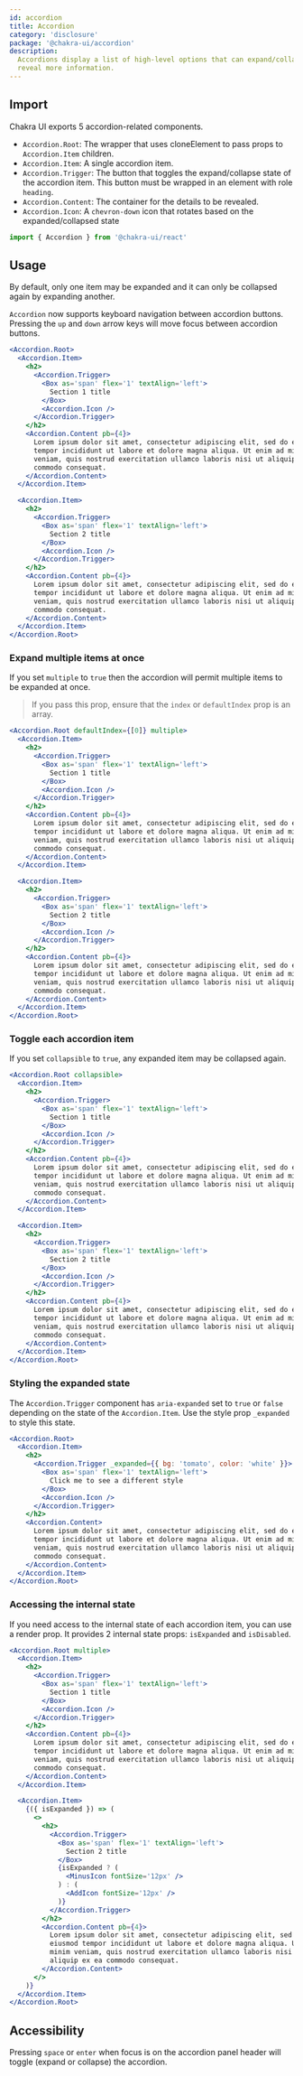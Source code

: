 ```yaml
---
id: accordion
title: Accordion
category: 'disclosure'
package: '@chakra-ui/accordion'
description:
  Accordions display a list of high-level options that can expand/collapse to
  reveal more information.
---
```


## Import

Chakra UI exports 5 accordion-related components.

- `Accordion.Root`: The wrapper that uses cloneElement to pass props to
  `Accordion.Item` children.
- `Accordion.Item`: A single accordion item.
- `Accordion.Trigger`: The button that toggles the expand/collapse state of the
  accordion item. This button must be wrapped in an element with role `heading`.
- `Accordion.Content`: The container for the details to be revealed.
- `Accordion.Icon`: A `chevron-down` icon that rotates based on the
  expanded/collapsed state

```js
import { Accordion } from '@chakra-ui/react'
```

## Usage

By default, only one item may be expanded and it can only be collapsed again by
expanding another.

`Accordion` now supports keyboard navigation between accordion buttons. Pressing
the `up` and `down` arrow keys will move focus between accordion buttons.

```jsx
<Accordion.Root>
  <Accordion.Item>
    <h2>
      <Accordion.Trigger>
        <Box as='span' flex='1' textAlign='left'>
          Section 1 title
        </Box>
        <Accordion.Icon />
      </Accordion.Trigger>
    </h2>
    <Accordion.Content pb={4}>
      Lorem ipsum dolor sit amet, consectetur adipiscing elit, sed do eiusmod
      tempor incididunt ut labore et dolore magna aliqua. Ut enim ad minim
      veniam, quis nostrud exercitation ullamco laboris nisi ut aliquip ex ea
      commodo consequat.
    </Accordion.Content>
  </Accordion.Item>

  <Accordion.Item>
    <h2>
      <Accordion.Trigger>
        <Box as='span' flex='1' textAlign='left'>
          Section 2 title
        </Box>
        <Accordion.Icon />
      </Accordion.Trigger>
    </h2>
    <Accordion.Content pb={4}>
      Lorem ipsum dolor sit amet, consectetur adipiscing elit, sed do eiusmod
      tempor incididunt ut labore et dolore magna aliqua. Ut enim ad minim
      veniam, quis nostrud exercitation ullamco laboris nisi ut aliquip ex ea
      commodo consequat.
    </Accordion.Content>
  </Accordion.Item>
</Accordion.Root>
```

### Expand multiple items at once

If you set `multiple` to `true` then the accordion will permit multiple items to
be expanded at once.

> If you pass this prop, ensure that the `index` or `defaultIndex` prop is an
> array.

```jsx
<Accordion.Root defaultIndex={[0]} multiple>
  <Accordion.Item>
    <h2>
      <Accordion.Trigger>
        <Box as='span' flex='1' textAlign='left'>
          Section 1 title
        </Box>
        <Accordion.Icon />
      </Accordion.Trigger>
    </h2>
    <Accordion.Content pb={4}>
      Lorem ipsum dolor sit amet, consectetur adipiscing elit, sed do eiusmod
      tempor incididunt ut labore et dolore magna aliqua. Ut enim ad minim
      veniam, quis nostrud exercitation ullamco laboris nisi ut aliquip ex ea
      commodo consequat.
    </Accordion.Content>
  </Accordion.Item>

  <Accordion.Item>
    <h2>
      <Accordion.Trigger>
        <Box as='span' flex='1' textAlign='left'>
          Section 2 title
        </Box>
        <Accordion.Icon />
      </Accordion.Trigger>
    </h2>
    <Accordion.Content pb={4}>
      Lorem ipsum dolor sit amet, consectetur adipiscing elit, sed do eiusmod
      tempor incididunt ut labore et dolore magna aliqua. Ut enim ad minim
      veniam, quis nostrud exercitation ullamco laboris nisi ut aliquip ex ea
      commodo consequat.
    </Accordion.Content>
  </Accordion.Item>
</Accordion.Root>
```

### Toggle each accordion item

If you set `collapsible` to `true`, any expanded item may be collapsed again.

```jsx
<Accordion.Root collapsible>
  <Accordion.Item>
    <h2>
      <Accordion.Trigger>
        <Box as='span' flex='1' textAlign='left'>
          Section 1 title
        </Box>
        <Accordion.Icon />
      </Accordion.Trigger>
    </h2>
    <Accordion.Content pb={4}>
      Lorem ipsum dolor sit amet, consectetur adipiscing elit, sed do eiusmod
      tempor incididunt ut labore et dolore magna aliqua. Ut enim ad minim
      veniam, quis nostrud exercitation ullamco laboris nisi ut aliquip ex ea
      commodo consequat.
    </Accordion.Content>
  </Accordion.Item>

  <Accordion.Item>
    <h2>
      <Accordion.Trigger>
        <Box as='span' flex='1' textAlign='left'>
          Section 2 title
        </Box>
        <Accordion.Icon />
      </Accordion.Trigger>
    </h2>
    <Accordion.Content pb={4}>
      Lorem ipsum dolor sit amet, consectetur adipiscing elit, sed do eiusmod
      tempor incididunt ut labore et dolore magna aliqua. Ut enim ad minim
      veniam, quis nostrud exercitation ullamco laboris nisi ut aliquip ex ea
      commodo consequat.
    </Accordion.Content>
  </Accordion.Item>
</Accordion.Root>
```

### Styling the expanded state

The `Accordion.Trigger` component has `aria-expanded` set to `true` or `false`
depending on the state of the `Accordion.Item`. Use the style prop `_expanded`
to style this state.

```jsx
<Accordion.Root>
  <Accordion.Item>
    <h2>
      <Accordion.Trigger _expanded={{ bg: 'tomato', color: 'white' }}>
        <Box as='span' flex='1' textAlign='left'>
          Click me to see a different style
        </Box>
        <Accordion.Icon />
      </Accordion.Trigger>
    </h2>
    <Accordion.Content>
      Lorem ipsum dolor sit amet, consectetur adipiscing elit, sed do eiusmod
      tempor incididunt ut labore et dolore magna aliqua. Ut enim ad minim
      veniam, quis nostrud exercitation ullamco laboris nisi ut aliquip ex ea
      commodo consequat.
    </Accordion.Content>
  </Accordion.Item>
</Accordion.Root>
```

### Accessing the internal state

If you need access to the internal state of each accordion item, you can use a
render prop. It provides 2 internal state props: `isExpanded` and `isDisabled`.

```jsx
<Accordion.Root multiple>
  <Accordion.Item>
    <h2>
      <Accordion.Trigger>
        <Box as='span' flex='1' textAlign='left'>
          Section 1 title
        </Box>
        <Accordion.Icon />
      </Accordion.Trigger>
    </h2>
    <Accordion.Content pb={4}>
      Lorem ipsum dolor sit amet, consectetur adipiscing elit, sed do eiusmod
      tempor incididunt ut labore et dolore magna aliqua. Ut enim ad minim
      veniam, quis nostrud exercitation ullamco laboris nisi ut aliquip ex ea
      commodo consequat.
    </Accordion.Content>
  </Accordion.Item>

  <Accordion.Item>
    {({ isExpanded }) => (
      <>
        <h2>
          <Accordion.Trigger>
            <Box as='span' flex='1' textAlign='left'>
              Section 2 title
            </Box>
            {isExpanded ? (
              <MinusIcon fontSize='12px' />
            ) : (
              <AddIcon fontSize='12px' />
            )}
          </Accordion.Trigger>
        </h2>
        <Accordion.Content pb={4}>
          Lorem ipsum dolor sit amet, consectetur adipiscing elit, sed do
          eiusmod tempor incididunt ut labore et dolore magna aliqua. Ut enim ad
          minim veniam, quis nostrud exercitation ullamco laboris nisi ut
          aliquip ex ea commodo consequat.
        </Accordion.Content>
      </>
    )}
  </Accordion.Item>
</Accordion.Root>
```

## Accessibility

Pressing `space` or `enter` when focus is on the accordion panel header will
toggle (expand or collapse) the accordion.
